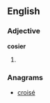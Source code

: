 ==English==

===Adjective===
'''cosier'''

# {{comparative of|cosy}}

===Anagrams===
* [[croisé#English|croisé]]